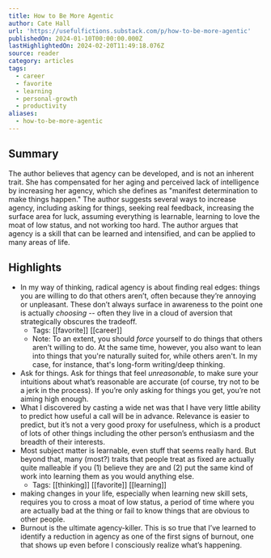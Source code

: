 ```yaml
---
title: How to Be More Agentic
author: Cate Hall
url: 'https://usefulfictions.substack.com/p/how-to-be-more-agentic'
publishedOn: 2024-01-10T00:00:00.000Z
lastHighlightedOn: 2024-02-20T11:49:18.076Z
source: reader
category: articles
tags:
  - career
  - favorite
  - learning
  - personal-growth
  - productivity
aliases:
  - how-to-be-more-agentic
---
```

## Summary

The author believes that agency can be developed, and is not an inherent trait. She has compensated for her aging and perceived lack of intelligence by increasing her agency, which she defines as "manifest determination to make things happen." The author suggests several ways to increase agency, including asking for things, seeking real feedback, increasing the surface area for luck, assuming everything is learnable, learning to love the moat of low status, and not working too hard. The author argues that agency is a skill that can be learned and intensified, and can be applied to many areas of life.

## Highlights
- In my way of thinking, radical agency is about finding real edges: things you are willing to do that others aren’t, often because they’re annoying or unpleasant. These don’t always surface in awareness to the point one is actually *choosing* -- often they live in a cloud of aversion that strategically obscures the tradeoff.
    - Tags: [[favorite]] [[career]] 
    - Note: To an extent, you should *force* yourself to do things that others aren't willing to do. At the same time, however, you also want to lean into things that you're naturally suited for, while others aren't. In my case, for instance, that's long-form writing/deep thinking.
- Ask for things. Ask for things that feel *unreasonable*, to make sure your intuitions about what’s reasonable are accurate (of course, try not to be a jerk in the process). If you’re only asking for things you get, you’re not aiming high enough.
- What I discovered by casting a wide net was that I have very little ability to predict how useful a call will be in advance. Relevance is easier to predict, but it’s not a very good proxy for usefulness, which is a product of lots of other things including the other person’s enthusiasm and the breadth of their interests.
- Most subject matter is learnable, even stuff that seems really hard. But beyond that, many (most?) traits that people treat as fixed are actually quite malleable if you (1) believe they are and (2) put the same kind of work into learning them as you would anything else.
    - Tags: [[thinking]] [[favorite]] [[learning]] 
- making changes in your life, especially when learning new skill sets, requires you to cross a moat of low status, a period of time where you are actually bad at the thing or fail to know things that are obvious to other people.
- Burnout is the ultimate agency-killer. This is so true that I’ve learned to identify a reduction in agency as one of the first signs of burnout, one that shows up even before I consciously realize what’s happening.
